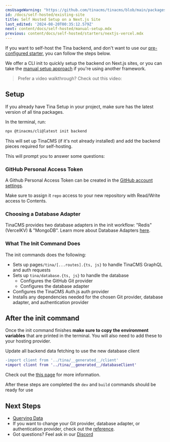 ```yaml
---
cmsUsageWarning: "https://github.com/tinacms/tinacms/blob/main/packages/@tinacms/cli/src/cmds/init/prompts/gitProvider.ts"
id: /docs/self-hosted/existing-site
title: Self Hosted Setup on a Next.js Site
last_edited: '2024-08-20T00:35:12.579Z'
next: content/docs/self-hosted/manual-setup.mdx
previous: content/docs/self-hosted/starters/nextjs-vercel.mdx
---
```


If you want to self-host the Tina backend, and don't want to use our [pre-configured starter](/docs/self-hosted/starters/nextjs-vercel/), you can follow the steps below.

We offer a CLI init to quickly setup the backend on Next.js sites, or you can take the [manual setup approach](/docs/self-hosted/manual-setup/) if you're using another framework.

> Prefer a video walkthrough? Check out this video:

<Youtube embedSrc="https://www.youtube.com/embed/Jq5yWF1c0aM" />

## Setup

If you already have Tina Setup in your project, make sure has the latest version of all tina packages.

In the terminal, run:

```bash
npx @tinacms/cli@latest init backend
```

This will set up TinaCMS (if it's not already installed) and add the backend pieces required for self-hosting.

This will prompt you to answer some questions:

### GitHub Personal Access Token

A Github Personal Access Token can be created in the [GitHub account settings](https://github.com/settings/personal-access-tokens/new).

Make sure to assign it `repo` access to your new repository with Read/Write access to Contents.

### Choosing a Database Adapter

TinaCMS provides two database adapters in the init workflow: "Redis" (VercelKV) & "MongoDB". Learn more about Database Adapters [here](/docs/reference/self-hosted/database-adapter/overview/).

### What The Init Command Does

The init commands does the following:

* Sets up pages`/tina/[...routes].{ts, js}` to handle TinaCMS GraphQL and auth requests
* Sets up `tina/database.{ts, js}` to handle the database
  * Configures the GitHub Git provider
  * Configures the database adapter
* Configures the TinaCMS Auth.js auth provider
* Installs any dependencies needed for the chosen Git provider, database adapter, and authentication provider

## After the init command

Once the init command finishes **make sure to copy the environment variables** that are printed in the terminal. You will also need to add these to your hosting provider.

Update all backend data fetching to use the new database client

```diff
-import client from '../tina/__generated__/client'
+import client from '../tina/__generated__/databaseClient'
```

Check out the [this page](/docs/self-hosted/querying-data) for more information.

After these steps are completed the `dev` and `build` commands should be ready for use

## Next Steps

* [Querying Data](/docs/self-hosted/querying-data)
* If you want to change your Git provider, database adapter, or authentication provider, check out the [reference](/docs/reference/self-hosted/overview/).
* Got questions? Feel ask in our [Discord](https://discord.com/invite/zumN63Ybpf)
